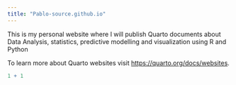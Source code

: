 ---
title: "Pablo-source.github.io"
---

This is my personal website where I will publish Quarto documents about Data Analysis, statistics, predictive modelling and visualization using R and Python

To learn more about Quarto websites visit <https://quarto.org/docs/websites>.

```{r}
1 + 1
```
